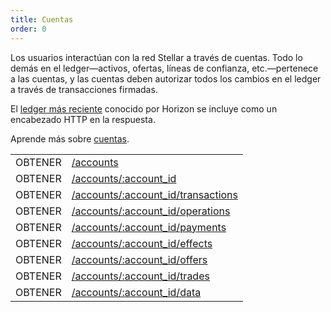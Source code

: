 ```yaml
---
title: Cuentas
order: 0
---
```



Los usuarios interactúan con la red Stellar a través de cuentas. Todo lo demás en el ledger—activos, ofertas, líneas de confianza, etc.—pertenece a las cuentas, y las cuentas deben autorizar todos los cambios en el ledger a través de transacciones firmadas.

El [ledger más reciente](../../structure/consistency.mdx) conocido por Horizon se incluye como un encabezado HTTP en la respuesta.

Aprende más sobre [cuentas](../../../../../../learn/glossary.mdx#account).

<EndpointsTable title="Puntos finales">

|         |                                                                                    |
| ------- | ---------------------------------------------------------------------------------- |
| OBTENER | [/accounts](../../list-all-accounts.api.mdx)                                       |
| OBTENER | [/accounts/:account_id](../../retrieve-an-account.api.mdx)                         |
| OBTENER | [/accounts/:account_id/transactions](../../get-transactions-by-account-id.api.mdx) |
| OBTENER | [/accounts/:account_id/operations](../../get-operations-by-account-id.api.mdx)     |
| OBTENER | [/accounts/:account_id/payments](../../get-payments-by-account-id.api.mdx)         |
| OBTENER | [/accounts/:account_id/effects](../../get-effects-by-account-id.api.mdx)           |
| OBTENER | [/accounts/:account_id/offers](../../get-offers-by-account-id.api.mdx)             |
| OBTENER | [/accounts/:account_id/trades](../../get-trades-by-account-id.api.mdx)             |
| OBTENER | [/accounts/:account_id/data](../../get-data-by-account-id.api.mdx)                 |

</EndpointsTable>
